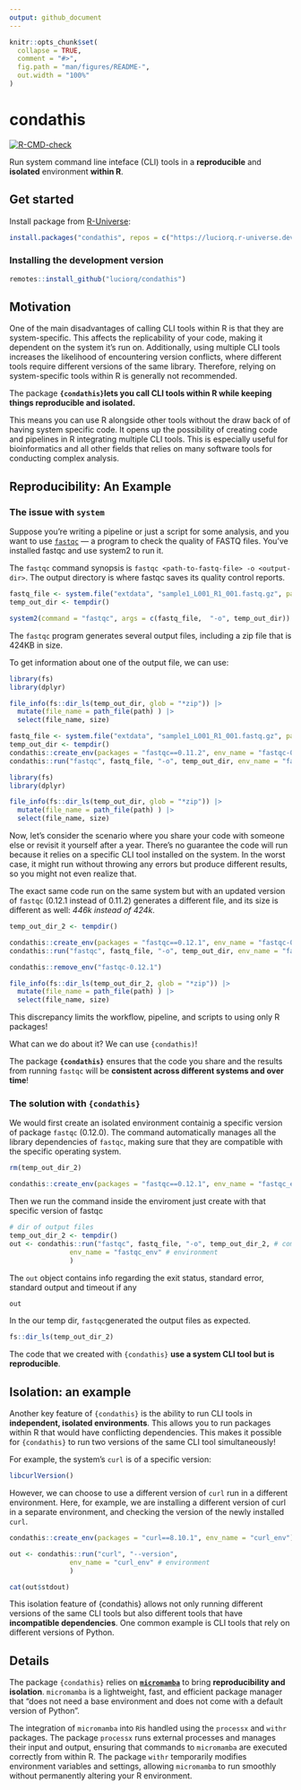 ```yaml
---
output: github_document
---
```


<!-- README.md is generated from README.Rmd. Please edit that file -->

```r
knitr::opts_chunk$set(
  collapse = TRUE,
  comment = "#>",
  fig.path = "man/figures/README-",
  out.width = "100%"
)
```

# condathis

<!-- badges: start -->
[![R-CMD-check](https://github.com/luciorq/condathis/actions/workflows/R-CMD-check.yaml/badge.svg)](https://github.com/luciorq/condathis/actions/workflows/R-CMD-check.yaml)
<!-- badges: end -->

Run system command line inteface (CLI) tools in a **reproducible** and **isolated** environment **within R**.

## Get started

Install package from [R-Universe](https://luciorq.r-universe.dev/condathis):

```r
install.packages("condathis", repos = c("https://luciorq.r-universe.dev", getOption("repos")))
```

### Installing the development version

``` r
remotes::install_github("luciorq/condathis")
```

## Motivation

One of the main disadvantages of calling CLI tools within R is that they are system-specific. This affects the replicability of your code, making it dependent on the system it’s run on. Additionally, using multiple CLI tools increases the likelihood of encountering version conflicts, where different tools require different versions of the same library. Therefore, relying on system-specific tools within R is generally not recommended.

The package **`{condathis}`lets you call CLI tools within R while keeping things reproducible and isolated.** 

This means you can use R alongside other tools without the draw back of of having system specific code. It opens up the possibility of creating code and pipelines in R integrating multiple CLI tools. 
This is especially useful for bioinformatics and all other fields that relies on many software tools for conducting complex analysis.


## Reproducibility: An Example

### The issue with `system`

Suppose you're writing a pipeline or just a script for some analysis, and you want to use [`fastqc`](https://www.bioinformatics.babraham.ac.uk/projects/fastqc/)  — a program to check the quality of FASTQ files. You've installed fastqc and use system2 to run it.

The `fastqc` command synopsis is `fastqc <path-to-fastq-file> -o <output-dir>`. The output directory is where fastqc saves its quality control reports.


```r
fastq_file <- system.file("extdata", "sample1_L001_R1_001.fastq.gz", package = "condathis")
temp_out_dir <- tempdir()

system2(command = "fastqc", args = c(fastq_file,  "-o", temp_out_dir))
```


The `fastqc` program generates several output files, including a zip file that is 424KB in size.

To get information about one of the output file, we can use:

```r
library(fs)
library(dplyr)

file_info(fs::dir_ls(temp_out_dir, glob = "*zip")) |> 
  mutate(file_name = path_file(path) ) |> 
  select(file_name, size)
```


```r
fastq_file <- system.file("extdata", "sample1_L001_R1_001.fastq.gz", package = "condathis")
temp_out_dir <- tempdir()
condathis::create_env(packages = "fastqc==0.11.2", env_name = "fastqc-0.11.2")
condathis::run("fastqc", fastq_file, "-o", temp_out_dir, env_name = "fastqc-0.11.2")

library(fs)
library(dplyr)

file_info(fs::dir_ls(temp_out_dir, glob = "*zip")) |> 
  mutate(file_name = path_file(path) ) |> 
  select(file_name, size)
```

Now, let's consider the scenario where you share your code with someone else or revisit it yourself after a year. There's no guarantee the code will run because it relies on a specific CLI tool installed on the system. In the worst case, it might run without throwing any errors but produce different results, so you might not even realize that.

The exact same code run on the same system but with an updated version of `fastqc` (0.12.1 instead of 0.11.2) generates a different file, and its size is different as well: *446k instead of 424k*.

```r
temp_out_dir_2 <- tempdir()

condathis::create_env(packages = "fastqc==0.12.1", env_name = "fastqc-0.12.1")
condathis::run("fastqc", fastq_file, "-o", temp_out_dir, env_name = "fastqc-0.12.1")

condathis::remove_env("fastqc-0.12.1")

file_info(fs::dir_ls(temp_out_dir_2, glob = "*zip")) |> 
  mutate(file_name = path_file(path) ) |> 
  select(file_name, size)
```

This discrepancy limits the workflow, pipeline, and scripts to using only R packages!

What can we do about it? We can use `{condathis)`!

The package **`{condathis}`** ensures that the code you share and the results from running `fastqc` will be **consistent across different systems and over time**!


### The solution with `{condathis}`

We would first create an isolated environment containig a specific version of package `fastqc` (0.12.0). The command automatically manages all the library dependencies of `fastqc`,  making sure that they are compatible with the specific operating system.

```r
rm(temp_out_dir_2)
```


```r
condathis::create_env(packages = "fastqc==0.12.1", env_name = "fastqc_env")
```

Then we run the command inside the enviroment just create with that specific version of fastqc


```r
# dir of output files
temp_out_dir_2 <- tempdir()
out <- condathis::run("fastqc", fastq_file, "-o", temp_out_dir_2, # command
               env_name = "fastqc_env" # environment
               )
```
The `out` object contains info regarding the exit status, standard error, standard output and timeout if any

```r
out
```

In the our temp dir, `fastqc`generated the output files as expected.

```r
fs::dir_ls(temp_out_dir_2)
```
The code that we created with `{condathis}` **use a system CLI tool but is reproducible**.

## Isolation: an example

Another key feature of `{condathis}` is the ability to run CLI tools in **independent, isolated environments**. This allows you to run packages within R that would have conflicting dependencies. This makes it possible for `{condathis}` to run two versions of the same CLI tool simultaneously!

For example, the system's `curl` is of a specific version:

```r
libcurlVersion()
```

However, we can choose to use a different version of `curl`  run in a different environment. Here, for example, we are installing a different version of curl in a separate environment, and checking the version of the newly installed `curl`.

```r
condathis::create_env(packages = "curl==8.10.1", env_name = "curl_env")

out <- condathis::run("curl", "--version", 
               env_name = "curl_env" # environment
               )

cat(out$stdout)

```
This isolation feature of {condathis} allows not only running different versions of the same CLI tools but also different tools that have **incompatible dependencies**. One common example is CLI tools that rely on different versions of Python.

## Details

The package `{condathis}` relies on [**`micromamba`**](https://mamba.readthedocs.io/en/latest/user_guide/micromamba.html) to bring **reproducibility and isolation**. `micromamba` is a lightweight, fast, and efficient package manager that "does not need a base environment and does not come with a default version of Python".

The integration of `micromamba` into `R `is handled using the `processx` and `withr` packages. The package  `processx` runs external processes and manages their input and output, ensuring that commands to `micromamba` are executed correctly from within R. The package `withr` temporarily modifies environment variables and settings, allowing `micromamba` to run smoothly without permanently altering your R environment.


